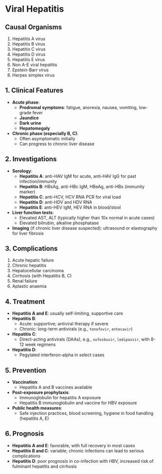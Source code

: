 # Viral Hepatitis

## Causal Organisms

1. Hepatitis A virus
1. Hepatitis B virus
1. Hepatitis C virus
1. Hepatitis D virus
1. Hepatitis E virus
1. Non A-E viral hepatitis
1. Epstein-Barr virus
1. Herpes simplex virus

## 1. Clinical Features

- **Acute phase**:
  - **Prodromal symptoms**: fatigue, anorexia, nausea, vomiting, low-grade fever
  - **Jaundice**
  - **Dark urine**
  - **Hepatomegaly**
- **Chronic phase (especially B, C)**:
  - Often asymptomatic initially
  - Can progress to chronic liver disease

## 2. Investigations

- **Serology**:
  - **Hepatitis A**: anti-HAV IgM for acute, anti-HAV IgG for past infection/immunity
  - **Hepatitis B**: HBsAg, anti-HBc IgM, HBeAg, anti-HBs (immunity marker)
  - **Hepatitis C**: anti-HCV, HCV RNA PCR for viral load
  - **Hepatitis D**: anti-HDV and HDV RNA
  - **Hepatitis E**: anti-HEV IgM, HEV RNA in blood/stool
- **Liver function tests**:
  - Elevated AST, ALT (typically higher than 10x normal in acute cases)
  - Elevated bilirubin, alkaline phosphatase
- **Imaging** (if chronic liver disease suspected): ultrasound or elastography for liver fibrosis

## 3. Complications

1. Acute hepatic failure
1. Chronic hepatitis
1. Hepatocellular carcinoma
1. Cirrhosis (with Hepatitis B, C)
1. Renal failure
1. Aplastic anaemia

## 4. Treatment

- **Hepatitis A and E**: usually self-limiting, supportive care
- **Hepatitis B**:
  - Acute: supportive; antiviral therapy if severe
  - Chronic: long-term antivirals (e.g., `tenofovir`, `entecavir`)
- **Hepatitis C**:
  - Direct-acting antivirals (DAAs), e.g., `sofosbuvir`, `ledipasvir`, with 8-12 week regimens
- **Hepatitis D**:
  - Pegylated interferon-alpha in select cases

## 5. Prevention

- **Vaccination**:
  - Hepatitis A and B vaccines available
- **Post-exposure prophylaxis**:
  - Immunoglobulin for hepatitis A exposure
  - Hepatitis B immunoglobulin and vaccine for HBV exposure
- **Public health measures**:
  - Safe injection practices, blood screening, hygiene in food handling (hepatitis A, E)

## 6. Prognosis

- **Hepatitis A and E**: favorable, with full recovery in most cases
- **Hepatitis B and C**: variable; chronic infections can lead to serious complications
- **Hepatitis D**: poor prognosis in co-infection with HBV, increased risk of fulminant hepatitis and cirrhosis
